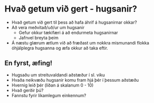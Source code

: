 

# Hvað getum við gert - hugsanir?

- Hvað getum við gert til þess að hafa áhrif á hugsanirnar okkar? 
- Að vera meðvitað/uð/ur um hugsanir 
    - Gefur okkur tækifæri á að endurmeta hugsanirnar 
    - Jafnvel breyta þeim
- Á næstu glærum ætlum við að fræðast um nokkra mismunandi flokka óhjálplegra hugsanna og æfa okkur að taka eftir.

## En fyrst, æfing!
- Hugsaðu um streituvaldandi aðstæður í sl. viku
- Hvaða neikvæðu hugsanir komu fram hjá þér í þessum aðstæðu 
- Hvernig leið þér (líðan á skalanum 0 - 10)
- Hvað gerðir þú?
- Fannstu fyrir líkamlegum einkennum?

<TextareaInput title="Hvaða áhrif höfðu þær á þig?" />

<UnitNavButtons prevUrl="./3-about-thoughts" nextUrl="5-thought-errors" />